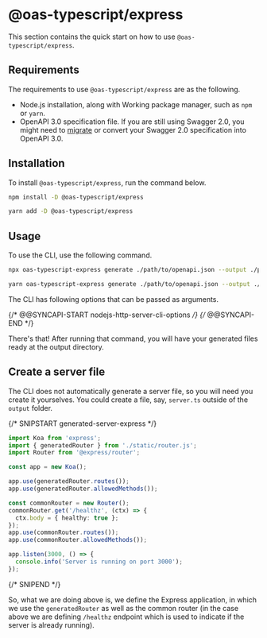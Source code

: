 ---
---


# @oas-typescript/express

This section contains the quick start on how to use `@oas-typescript/express`.

## Requirements

The requirements to use `@oas-typescript/express` are as the following.

- Node.js installation, along with Working package manager, such as `npm` or `yarn`.
- OpenAPI 3.0 specification file. If you are still using Swagger 2.0, you might need to [migrate](https://swagger.io/blog/news/whats-new-in-openapi-3-0/) or convert your Swagger 2.0 specification into OpenAPI 3.0.

## Installation

To install `@oas-typescript/express`, run the command below.

<Tabs groupId="package-managers">
<TabItem value="npm" label="npm" default>

```bash
npm install -D @oas-typescript/express
```

</TabItem>
<TabItem value="yarn" label="Yarn">

```bash
yarn add -D @oas-typescript/express
```

</TabItem>
</Tabs>

## Usage

To use the CLI, use the following command.

<Tabs groupId="package-managers">
<TabItem value="npm" label="npm" default>

```bash
npx oas-typescript-express generate ./path/to/openapi.json --output ./path-to-output-directory
```

</TabItem>
<TabItem value="yarn" label="Yarn">

```bash
yarn oas-typescript-express generate ./path/to/openapi.json --output ./path-to-output-directory
```

</TabItem>
</Tabs>

The CLI has following options that can be passed as arguments.

{/* @@SYNCAPI-START nodejs-http-server-cli-options */}
{/* @@SYNCAPI-END */}

There's that! After running that command, you will have your generated files ready at the output directory.

## Create a server file

The CLI does not automatically generate a server file, so you will need you create it yourselves. You could create a file, say, `server.ts` outside of the `output` folder.

{/* SNIPSTART generated-server-express */}

```ts
import Koa from 'express';
import { generatedRouter } from './static/router.js';
import Router from '@express/router';

const app = new Koa();

app.use(generatedRouter.routes());
app.use(generatedRouter.allowedMethods());

const commonRouter = new Router();
commonRouter.get('/healthz', (ctx) => {
  ctx.body = { healthy: true };
});
app.use(commonRouter.routes());
app.use(commonRouter.allowedMethods());

app.listen(3000, () => {
  console.info('Server is running on port 3000');
});
```

{/* SNIPEND */}

So, what we are doing above is, we define the Express application, in which we use the `generatedRouter` as well as the common router (in the case above we are defining `/healthz` endpoint which is used to indicate if the server is already running).
